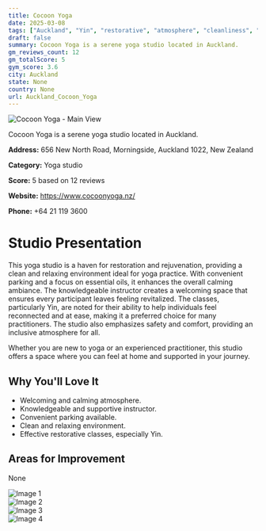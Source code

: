 ```yaml
---
title: Cocoon Yoga
date: 2025-03-08
tags: ["Auckland", "Yin", "restorative", "atmosphere", "cleanliness", "Auckland"]  
draft: false
summary: Cocoon Yoga is a serene yoga studio located in Auckland.
gm_reviews_count: 12
gm_totalScore: 5
gym_score: 3.6
city: Auckland
state: None
country: None
url: Auckland_Cocoon_Yoga
---
```


<div className="aspect-[16/9] relative my-8">
  <img 
    src="https://lh5.googleusercontent.com/p/AF1QipMyK5nhEhJIp2nX4t88E033qkeu7pQ6zNxH_kIZ=w1920-h1080-k-no"
    alt="Cocoon Yoga - Main View"
    className="object-cover absolute inset-0 w-full h-full rounded-lg"
  />
</div>

Cocoon Yoga is a serene yoga studio located in Auckland.

**Address:** 656 New North Road, Morningside, Auckland 1022, New Zealand

**Category:** Yoga studio

**Score:** 5 based on 12 reviews

**Website:** https://www.cocoonyoga.nz/

**Phone:** +64 21 119 3600

# Studio Presentation

This yoga studio is a haven for restoration and rejuvenation, providing a clean and relaxing environment ideal for yoga practice. With convenient parking and a focus on essential oils, it enhances the overall calming ambiance. The knowledgeable instructor creates a welcoming space that ensures every participant leaves feeling revitalized. The classes, particularly Yin, are noted for their ability to help individuals feel reconnected and at ease, making it a preferred choice for many practitioners. The studio also emphasizes safety and comfort, providing an inclusive atmosphere for all.

Whether you are new to yoga or an experienced practitioner, this studio offers a space where you can feel at home and supported in your journey.

## Why You'll Love It

- Welcoming and calming atmosphere.
- Knowledgeable and supportive instructor.
- Convenient parking available.
- Clean and relaxing environment.
- Effective restorative classes, especially Yin.

## Areas for Improvement

None

<div className="grid grid-cols-1 xl:grid-cols-2 gap-4 my-8">
<div className="aspect-[4/3] relative"><img src="https://lh5.googleusercontent.com/p/AF1QipPUxrdPw2FD68rKbcajo6zbXXfMQiMP64V4p1I5=w1920-h1080-k-no" alt="Image 1" className="object-cover absolute inset-0 w-full h-full rounded-lg" /></div>
<div className="aspect-[4/3] relative"><img src="https://lh5.googleusercontent.com/p/AF1QipP9ajVNeE1m-RBt2CgfDAaU8wCfKPGBOSqMIWMU=w1920-h1080-k-no" alt="Image 2" className="object-cover absolute inset-0 w-full h-full rounded-lg" /></div>
<div className="aspect-[4/3] relative"><img src="https://lh5.googleusercontent.com/p/AF1QipNzWeksGO1CXfp4r6VdLN8TIefGzECPujlj1_cC=w1920-h1080-k-no" alt="Image 3" className="object-cover absolute inset-0 w-full h-full rounded-lg" /></div>
<div className="aspect-[4/3] relative"><img src="https://lh5.googleusercontent.com/p/AF1QipM5aNKxYav3iIW09Cu-V0UKYYmJLasikX2RQuyr=w1920-h1080-k-no" alt="Image 4" className="object-cover absolute inset-0 w-full h-full rounded-lg" /></div>
</div>